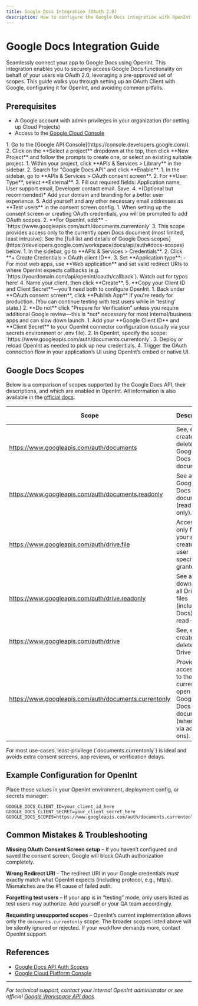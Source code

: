```yaml
---
title: Google Docs Integration (OAuth 2.0)
description: How to configure the Google Docs integration with OpenInt using OAuth 2.0, with details on supported scopes and common mistakes.
---
```


# Google Docs Integration Guide

Seamlessly connect your app to Google Docs using OpenInt. This integration enables you to securely access Google Docs functionality on behalf of your users via OAuth 2.0, leveraging a pre-approved set of scopes. This guide walks you through setting up an OAuth Client with Google, configuring it for OpenInt, and avoiding common pitfalls.

## Prerequisites
- A Google account with admin privileges in your organization (for setting up Cloud Projects)
- Access to the [Google Cloud Console](https://console.developers.google.com/)

<Steps>
  <Step title="Create a Google Cloud Project">
    1. Go to the [Google API Console](https://console.developers.google.com/).
    2. Click on the **Select a project** dropdown at the top, then click **New Project** and follow the prompts to create one, or select an existing suitable project.
  </Step>
  <Step title="Enable Google Docs API">
    1. Within your project, click **APIs & Services > Library** in the sidebar.
    2. Search for "Google Docs API" and click **Enable**.
  </Step>
  <Step title="Configure OAuth Consent Screen">
    1. In the sidebar, go to **APIs & Services > OAuth consent screen**.
    2. For **User Type**, select **External**.
    3. Fill out required fields: Application name, User support email, Developer contact email. Save.
    4. *(Optional but recommended)* Add your domain and branding for a better user experience.
    5. Add yourself and any other necessary email addresses as **Test users** in the consent screen config.
  </Step>
  <Step title="Define Scopes">
    1. When setting up the consent screen or creating OAuth credentials, you will be prompted to add OAuth scopes.
    2. **For OpenInt, add:**
        - `https://www.googleapis.com/auth/documents.currentonly`
    3. This scope provides access only to the currently open Docs document (most limited, least intrusive). See the [full list and details of Google Docs scopes](https://developers.google.com/workspace/docs/api/auth#docs-scopes) below.
  </Step>
  <Step title="Create OAuth Credentials">
    1. In the sidebar, go to **APIs & Services > Credentials**.
    2. Click **+ Create Credentials > OAuth client ID**.
    3. Set **Application type**:
        - For most web apps, use **Web application** and set valid redirect URIs to where OpenInt expects callbacks (e.g. `https://yourdomain.com/api/openint/oauth/callback`). Watch out for typos here!
    4. Name your client, then click **Create**.
    5. **Copy your Client ID and Client Secret**—you’ll need both to configure OpenInt.
  </Step>
  <Step title="Publish App (for Production Use)">
    1. Back under **OAuth consent screen**, click **Publish App** if you're ready for production. (You can continue testing with test users while in 'testing' state.)
    2. **Do not** click "Prepare for Verification" unless you require additional Google review—this is *not* necessary for most internal/business apps and can slow down launch.
  </Step>
  <Step title="Configure OpenInt">
    1. Add your **Google Client ID** and **Client Secret** to your OpenInt connector configuration (usually via your secrets environment or .env file).
    2. In OpenInt, specify the scope: `https://www.googleapis.com/auth/documents.currentonly`.
    3. Deploy or reload OpenInt as needed to pick up new credentials.
    4. Trigger the OAuth connection flow in your application’s UI using OpenInt’s embed or native UI.
  </Step>
</Steps>

## Google Docs Scopes

Below is a comparison of scopes supported by the Google Docs API, their descriptions, and which are enabled in OpenInt. All information is also available in the [official docs](https://developers.google.com/workspace/docs/api/auth#docs-scopes).

| Scope                                                                     | Description                                                                                                          | Usage         | Supported in OpenInt |
|---------------------------------------------------------------------------|----------------------------------------------------------------------------------------------------------------------|---------------|---------------------|
| <Tooltip tip="Full read/write access to Google Docs.">https://www.googleapis.com/auth/documents</Tooltip> | See, edit, create, and delete all Google Docs documents.                                                              | Sensitive     | No                  |
| <Tooltip tip="Read-only access to Google Docs.">https://www.googleapis.com/auth/documents.readonly</Tooltip> | See all Google Docs documents (read-only).                                                                           | Sensitive     | No                  |
| <Tooltip tip="Access to app-created/granted Drive files only.">https://www.googleapis.com/auth/drive.file</Tooltip> | Access only files your app created or user specifically granted.                                                      | Non-sensitive | No                  |
| <Tooltip tip="Read-only to all Drive files.">https://www.googleapis.com/auth/drive.readonly</Tooltip>      | See and download all Drive files (including Docs), read-only.                                                         | Restricted    | No                  |
| <Tooltip tip="Full Drive access, all files.">https://www.googleapis.com/auth/drive</Tooltip>                | See, edit, create, and delete all Drive files.                                                                        | Restricted    | No                  |
| <Tooltip tip="Current Doc only, for add-ons.">https://www.googleapis.com/auth/documents.currentonly</Tooltip>  | Provides access only to the currently open Google Docs document (when used via add-ons).                              | Non-sensitive | Yes                 |

<Tip>
  For most use-cases, least-privilege (`documents.currentonly`) is ideal and avoids extra consent screens, app reviews, or verification delays.
</Tip>

## Example Configuration for OpenInt

Place these values in your OpenInt environment, deployment config, or secrets manager:

```env
GOOGLE_DOCS_CLIENT_ID=your_client_id_here
GOOGLE_DOCS_CLIENT_SECRET=your_client_secret_here
GOOGLE_DOCS_SCOPES=https://www.googleapis.com/auth/documents.currentonly
```

## Common Mistakes & Troubleshooting

<Warning>**Missing OAuth Consent Screen setup** – If you haven’t configured and saved the consent screen, Google will block OAuth authorization completely.</Warning>

<Warning>**Wrong Redirect URI** – The redirect URI in your Google credentials _must_ exactly match what OpenInt expects (including protocol, e.g., https). Mismatches are the #1 cause of failed auth.</Warning>

<Warning>**Forgetting test users** – If your app is in “testing” mode, only users listed as test users may authorize. Add yourself or your QA team accordingly.</Warning>

<Note>**Requesting unsupported scopes** – OpenInt’s current implementation allows only the `documents.currentonly` scope. The broader scopes listed above will be silently ignored or rejected. If your workflow demands more, contact OpenInt support.</Note>

## References

- [Google Docs API Auth Scopes](https://developers.google.com/workspace/docs/api/auth#docs-scopes)
- [Google Cloud Platform Console](https://console.developers.google.com/)

---
_For technical support, contact your internal OpenInt administrator or see official [Google Workspace API docs](https://developers.google.com/workspace/docs/api/auth)._ 